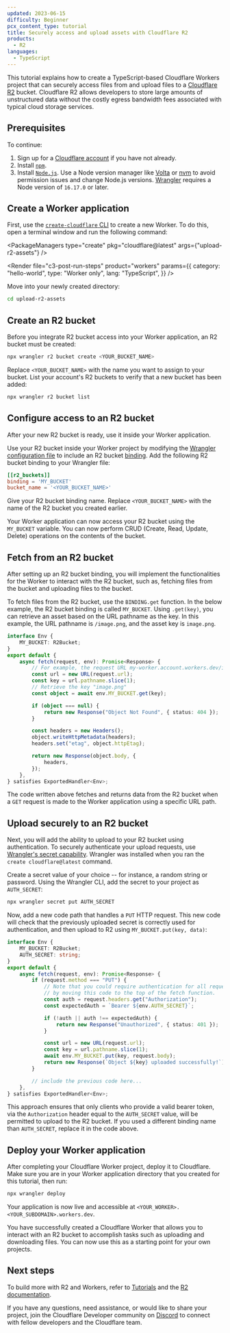 ```yaml
---
updated: 2023-06-15
difficulty: Beginner
pcx_content_type: tutorial
title: Securely access and upload assets with Cloudflare R2
products:
  - R2
languages:
  - TypeScript
---
```



This tutorial explains how to create a TypeScript-based Cloudflare Workers project that can securely access files from and upload files to a [Cloudflare R2](/r2/) bucket. Cloudflare R2 allows developers to store large amounts of unstructured data without the costly egress bandwidth fees associated with typical cloud storage services.

## Prerequisites

To continue:

1. Sign up for a [Cloudflare account](https://dash.cloudflare.com/sign-up/workers-and-pages) if you have not already.
2. Install [`npm`](https://docs.npmjs.com/getting-started).
3. Install [`Node.js`](https://nodejs.org/en/). Use a Node version manager like [Volta](https://volta.sh/) or [nvm](https://github.com/nvm-sh/nvm) to avoid permission issues and change Node.js versions. [Wrangler](/workers/wrangler/install-and-update/) requires a Node version of `16.17.0` or later.

## Create a Worker application

First, use the [`create-cloudflare` CLI](https://github.com/cloudflare/workers-sdk/tree/main/packages/create-cloudflare) to create a new Worker. To do this, open a terminal window and run the following command:

<PackageManagers
	type="create"
	pkg="cloudflare@latest"
	args={"upload-r2-assets"}
/>

<Render
	file="c3-post-run-steps"
	product="workers"
	params={{
		category: "hello-world",
		type: "Worker only",
		lang: "TypeScript",
	}}
/>

Move into your newly created directory:

```sh
cd upload-r2-assets
```

## Create an R2 bucket

Before you integrate R2 bucket access into your Worker application, an R2 bucket must be created:

```sh
npx wrangler r2 bucket create <YOUR_BUCKET_NAME>
```

Replace `<YOUR_BUCKET_NAME>` with the name you want to assign to your bucket. List your account's R2 buckets to verify that a new bucket has been added:

```sh
npx wrangler r2 bucket list
```

## Configure access to an R2 bucket

After your new R2 bucket is ready, use it inside your Worker application.

Use your R2 bucket inside your Worker project by modifying the [Wrangler configuration file](/workers/wrangler/configuration/) to include an R2 bucket [binding](/workers/runtime-apis/bindings/). Add the following R2 bucket binding to your Wrangler file:

<WranglerConfig>

```toml
[[r2_buckets]]
binding = 'MY_BUCKET'
bucket_name = '<YOUR_BUCKET_NAME>'
```

</WranglerConfig>

Give your R2 bucket binding name. Replace `<YOUR_BUCKET_NAME>` with the name of the R2 bucket you created earlier.

Your Worker application can now access your R2 bucket using the `MY_BUCKET` variable. You can now perform CRUD (Create, Read, Update, Delete) operations on the contents of the bucket.

## Fetch from an R2 bucket

After setting up an R2 bucket binding, you will implement the functionalities for the Worker to interact with the R2 bucket, such as, fetching files from the bucket and uploading files to the bucket.

To fetch files from the R2 bucket, use the `BINDING.get` function. In the below example, the R2 bucket binding is called `MY_BUCKET`. Using `.get(key)`, you can retrieve an asset based on the URL pathname as the key. In this example, the URL pathname is `/image.png`, and the asset key is `image.png`.

```ts
interface Env {
	MY_BUCKET: R2Bucket;
}
export default {
	async fetch(request, env): Promise<Response> {
		// For example, the request URL my-worker.account.workers.dev/image.png
		const url = new URL(request.url);
		const key = url.pathname.slice(1);
		// Retrieve the key "image.png"
		const object = await env.MY_BUCKET.get(key);

		if (object === null) {
			return new Response("Object Not Found", { status: 404 });
		}

		const headers = new Headers();
		object.writeHttpMetadata(headers);
		headers.set("etag", object.httpEtag);

		return new Response(object.body, {
			headers,
		});
	},
} satisfies ExportedHandler<Env>;
```

The code written above fetches and returns data from the R2 bucket when a `GET` request is made to the Worker application using a specific URL path.

## Upload securely to an R2 bucket

Next, you will add the ability to upload to your R2 bucket using authentication. To securely authenticate your upload requests, use [Wrangler's secret capability](/workers/wrangler/commands/#secret). Wrangler was installed when you ran the `create cloudflare@latest` command.

Create a secret value of your choice -- for instance, a random string or password. Using the Wrangler CLI, add the secret to your project as `AUTH_SECRET`:

```sh
npx wrangler secret put AUTH_SECRET
```

Now, add a new code path that handles a `PUT` HTTP request. This new code will check that the previously uploaded secret is correctly used for authentication, and then upload to R2 using `MY_BUCKET.put(key, data)`:

```ts
interface Env {
	MY_BUCKET: R2Bucket;
	AUTH_SECRET: string;
}
export default {
	async fetch(request, env): Promise<Response> {
		if (request.method === "PUT") {
			// Note that you could require authentication for all requests
			// by moving this code to the top of the fetch function.
			const auth = request.headers.get("Authorization");
			const expectedAuth = `Bearer ${env.AUTH_SECRET}`;

			if (!auth || auth !== expectedAuth) {
				return new Response("Unauthorized", { status: 401 });
			}

			const url = new URL(request.url);
			const key = url.pathname.slice(1);
			await env.MY_BUCKET.put(key, request.body);
			return new Response(`Object ${key} uploaded successfully!`);
		}

		// include the previous code here...
	},
} satisfies ExportedHandler<Env>;
```

This approach ensures that only clients who provide a valid bearer token, via the `Authorization` header equal to the `AUTH_SECRET` value, will be permitted to upload to the R2 bucket. If you used a different binding name than `AUTH_SECRET`, replace it in the code above.

## Deploy your Worker application

After completing your Cloudflare Worker project, deploy it to Cloudflare. Make sure you are in your Worker application directory that you created for this tutorial, then run:

```sh
npx wrangler deploy
```

Your application is now live and accessible at `<YOUR_WORKER>.<YOUR_SUBDOMAIN>.workers.dev`.

You have successfully created a Cloudflare Worker that allows you to interact with an R2 bucket to accomplish tasks such as uploading and downloading files. You can now use this as a starting point for your own projects.

## Next steps

To build more with R2 and Workers, refer to [Tutorials](/workers/tutorials/) and the [R2 documentation](/r2/).

If you have any questions, need assistance, or would like to share your project, join the Cloudflare Developer community on [Discord](https://discord.cloudflare.com) to connect with fellow developers and the Cloudflare team.
